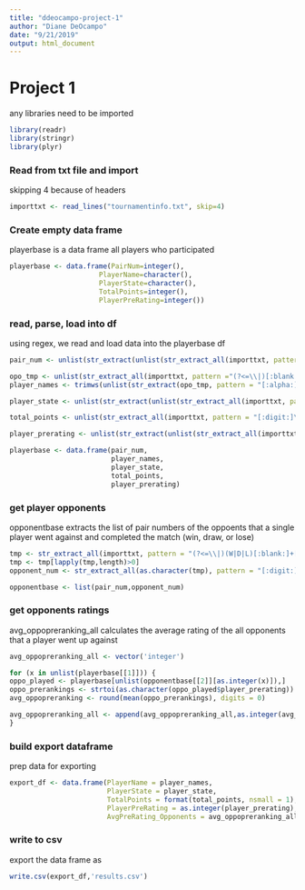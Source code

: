 ```yaml
---
title: "ddeocampo-project-1"
author: "Diane DeOcampo"
date: "9/21/2019"
output: html_document
---
```


# Project 1
any libraries need to be imported
```r
library(readr)
library(stringr)
library(plyr)
```

### Read from txt file and import
skipping 4 because of headers
```r
importtxt <- read_lines("tournamentinfo.txt", skip=4)
```

### Create empty data frame
playerbase is a data frame all players who participated
```r
playerbase <- data.frame(PairNum=integer(),
                      PlayerName=character(),
                      PlayerState=character(),
                      TotalPoints=integer(),
                      PlayerPreRating=integer())
```

### read, parse, load into df
using regex, we read and load data into the playerbase df
```r
pair_num <- unlist(str_extract(unlist(str_extract_all(importtxt, pattern = "[:digit:]{1,}[:blank:](?=\\|)")), pattern = "[:digit:]{1,}"))

opo_tmp <- unlist(str_extract_all(importtxt, pattern ="(?<=\\|)[:blank:][:alpha:]{1,}[[:blank:](([:alpha:]*){1,}|([:alpha:]*\\-[:alpha:]*){1,}]*(?=\\|)"))
player_names <- trimws(unlist(str_extract(opo_tmp, pattern = "[:alpha:]{1,}[:blank:][:alpha:]+[[:blank:](([:alpha:]+)|([:alpha:]+\\-[:alpha:]+))]*")), "r")

player_state <- unlist(str_extract(unlist(str_extract_all(importtxt, pattern = "[:space:][:upper:]{2}[:blank:](?=\\|)")), pattern = "[:alpha:]{2}"))

total_points <- unlist(str_extract_all(importtxt, pattern = "[:digit:]\\.[:digit:]"))

player_prerating <- unlist(str_extract(unlist(str_extract_all(importtxt, pattern = "R\\:[:blank:]+\\d{1,4}")), pattern = "[:digit:]{1,4}"))

playerbase <- data.frame(pair_num,
                         player_names,
                         player_state,
                         total_points,
                         player_prerating)
```

### get player opponents
opponentbase extracts the list of pair numbers of the oppoents that a single player went against and completed the match (win, draw, or lose)
```r
tmp <- str_extract_all(importtxt, pattern = "(?<=\\|)(W|D|L)[:blank:]+[:digit:]+(?=\\|)")
tmp <- tmp[lapply(tmp,length)>0]
opponent_num <- str_extract_all(as.character(tmp), pattern = "[:digit:]+")

opponentbase <- list(pair_num,opponent_num)

```

### get opponents ratings
avg_oppopreranking_all calculates the average rating of the all opponents that a player went up against
```r
avg_oppopreranking_all <- vector('integer')

for (x in unlist(playerbase[[1]])) {
oppo_played <- playerbase[unlist(opponentbase[[2]][as.integer(x)]),]
oppo_prerankings <- strtoi(as.character(oppo_played$player_prerating))
avg_oppopreranking <- round(mean(oppo_prerankings), digits = 0)

avg_oppopreranking_all <- append(avg_oppopreranking_all,as.integer(avg_oppopreranking), after = length(avg_oppopreranking_all))
}
```

### build export dataframe
prep data for exporting
```r
export_df <- data.frame(PlayerName = player_names,
                        PlayerState = player_state,
                        TotalPoints = format(total_points, nsmall = 1),
                        PlayerPreRating = as.integer(player_prerating),
                        AvgPreRating_Opponents = avg_oppopreranking_all)

```

### write to csv
export the data frame as 
```r
write.csv(export_df,'results.csv')
```
